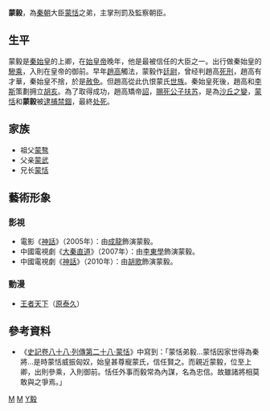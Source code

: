 {{Expand|time=2010-04-13}}
{{Expert|time=2010-04-13}}
{{Infobox 先秦人物
|名称=蒙毅
|图像=
|图说=
|别称=
|姓=
|氏=蒙
|名=毅
|字=
|别名=
|别字=
|谥号=
|时代=战国→秦朝
|国家=秦国→秦朝
|民族=汉族
|身份=
|官位=
|爵位=
|出生日期=約前245年
|出生地点=
|逝世日期=前210年
|逝世地点=
|在位=
|父=[[蒙武|蒙武]]
|母=
|正妻=
|妾=
|夫=
|子女=
|太子=
|都城=
|居所=
|墓葬=
|著作=
}}
'''蒙毅'''{{BD|約前245年||前210年||catIdx=M}}，為[[秦朝|秦朝]]大臣[[蒙恬|蒙恬]]之弟，主掌刑罰及監察朝臣。

== 生平 ==
蒙毅是[[秦始皇|秦始皇]]的上卿，在[[始皇帝|始皇帝]]晚年，他是最被信任的大臣之一。出行做秦始皇的[[wikt:參乘|驂乘]]，入則在皇帝的御前。早年[[趙高|趙高]]觸法，蒙毅作[[廷尉|廷尉]]，曾经判趙高[[死刑|死刑]]，趙高有才華，秦始皇不捨，於是[[赦免|赦免]]。但趙高從此仇恨蒙氏[[世族|世族]]。秦始皇死後，趙高和[[李斯|李斯]]策劃拥立[[胡亥|胡亥]]。為了取得成功，趙高矯帝[[詔|詔]]，[[賜死|賜死]][[扶苏|公子扶苏]]，是為[[沙丘之變|沙丘之變]]，[[蒙恬|蒙恬]]和'''蒙毅'''被[[逮捕|逮捕]][[禁錮_(刑罰)|禁錮]]，最終[[处死|处死]]。

== 家族 ==
*祖父[[蒙骜|蒙骜]]
*父亲[[蒙武|蒙武]]
*兄长[[蒙恬|蒙恬]]

==藝術形象==
===影視===
* 電影《[[神話_(电影)|神話]]》（2005年）：由[[成龍|成龍]]飾演蒙毅。
* 中國電視劇《[[大秦直道|大秦直道]]》（2007年）：由[[李東學|李東學]]飾演蒙毅。
* 中國電視劇《[[神話_(电视剧)|神話]]》（2010年）：由[[胡歌|胡歌]]飾演蒙毅。
===動漫===
*[[王者天下|王者天下]]（[[原泰久|原泰久]]）

== 參考資料 ==
*《[[s:史記/卷088|史記卷八十八‧列傳第二十八‧蒙恬]]》中寫到：「蒙恬弟毅…蒙恬因家世得為秦將…是時蒙恬威振匈奴，始皇甚尊寵蒙氏，信任賢之。而親近蒙毅，位至上卿，出則參乘，入則御前。恬任外事而毅常為內謀，名為忠信。故雖諸將相莫敢與之爭焉。」

[[Category:秦朝官员|M]]
[[Category:秦朝被處決者|M]]
[[Category:蒙姓|Y毅]]